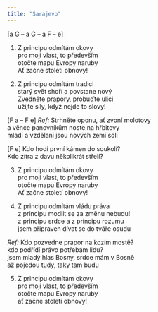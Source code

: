 ```yaml
---
title: "Sarajevo"
---
```


[a G – a G – a F – e]

1. Z principu odmítám okovy\
   pro moji vlast, to především\
   otočte mapu Evropy naruby\
   Ať začne století obnovy!

2. Z principu odmítám tradici\
   starý svět shoří a povstane nový\
   Zvedněte prapory, probuďte ulici\
   užijte síly, když nejde to slovy!

[F a – F e]
_Ref:_ Strhněte oponu, ať zvoní molotovy\
a věnce panovníkům noste na hřbitovy\
mladí a vzdělaní jsou nových zemí solí

[F e]
Kdo hodí první kámen do soukolí?\
Kdo zítra z davu několikrát střelí?

3. Z principu odmítám okovy\
   pro moji vlast, to především\
   otočte mapu Evropy naruby\
   Ať začne století obnovy!

4. Z principu odmítám vládu práva\
   z principu modlit se za změnu nebudu!\
   z principu srdce a z principu rozumu\
   jsem připraven dívat se do tváře osudu

_Ref:_ Kdo pozvedne prapor na kozím mostě?\
kdo podřídí právo potřebám lidu?\
jsem mladý hlas Bosny, srdce mám v Bosně\
až pojedou tudy, taky tam budu

5. Z principu odmítám okovy \
   pro moji vlast, to především\
   otočte mapu Evropy naruby\
   ať začne století obnovy!
